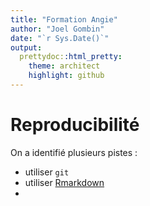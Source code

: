 ```yaml
---
title: "Formation Angie"
author: "Joel Gombin"
date: "`r Sys.Date()`"
output:
  prettydoc::html_pretty:
    theme: architect
    highlight: github
---
```


# Reproducibilité 

On a identifié plusieurs pistes :

- utiliser `git`
- utiliser [Rmarkdown](http://rmarkdown.rstudio.com)
- 